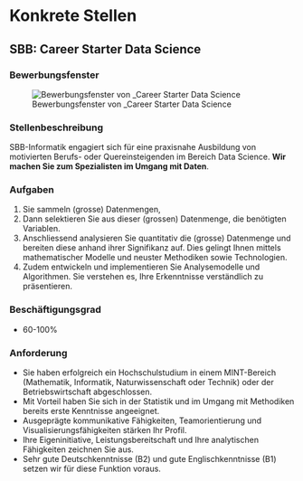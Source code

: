 # Konkrete Stellen

## SBB: Career Starter Data Science

### Bewerbungsfenster

![Bewerbungsfenster von _Career Starter Data Science](./bilder/stellen/sbb-stelle.png)

### Stellenbeschreibung

SBB-Informatik engagiert sich für eine praxisnahe Ausbildung von motivierten Berufs- oder Quereinsteigenden im Bereich Data Science. **Wir machen Sie zum Spezialisten im Umgang mit Daten**. 

### Aufgaben 

1) Sie sammeln (grosse) Datenmengen, 
2) Dann selektieren Sie aus dieser (grossen) Datenmenge, die benötigten Variablen.
3) Anschliessend analysieren Sie quantitativ die (grosse) Datenmenge und bereiten diese anhand ihrer Signifikanz auf. Dies gelingt Ihnen mittels mathematischer Modelle und neuster Methodiken sowie Technologien. 
4) Zudem entwickeln und implementieren Sie Analysemodelle und Algorithmen. Sie verstehen es, Ihre Erkenntnisse verständlich zu präsentieren.

### Beschäftigungsgrad

- 60-100%

### Anforderung

- Sie haben erfolgreich ein Hochschulstudium in einem MINT-Bereich (Mathematik, Informatik, Naturwissenschaft oder Technik) oder der Betriebswirtschaft abgeschlossen. 
- Mit Vorteil haben Sie sich in der Statistik und im Umgang mit Methodiken bereits erste Kenntnisse angeeignet. 
- Ausgeprägte kommunikative Fähigkeiten, Teamorientierung und Visualisierungsfähigkeiten stärken Ihr Profil. 
- Ihre Eigeninitiative, Leistungsbereitschaft und Ihre analytischen Fähigkeiten zeichnen Sie aus. 
- Sehr gute Deutschkenntnisse (B2) und gute Englischkenntnisse (B1) setzen wir für diese Funktion voraus. 
